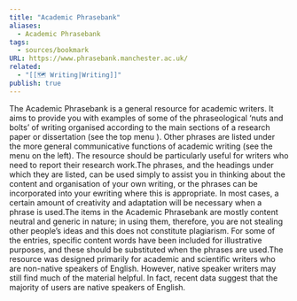 ```yaml
---
title: "Academic Phrasebank"
aliases:
  - Academic Phrasebank
tags:
  - sources/bookmark
URL: https://www.phrasebank.manchester.ac.uk/
related:
  - "[[🗺️ Writing|Writing]]"
publish: true
---
```



The Academic Phrasebank is a general resource for academic writers. It aims to provide you with examples of some of the phraseological ‘nuts and bolts’ of writing organised according to the main sections of a research paper or dissertation (see the top menu ). Other phrases are listed under the more general communicative functions of academic writing (see the menu on the left). The resource should be particularly useful for writers who need to report their research work.The phrases, and the headings under which they are listed, can be used simply to assist you in thinking about the content and organisation of your own writing, or the phrases can be incorporated into your ewriting where this is appropriate. In most cases, a certain amount of creativity and adaptation will be necessary when a phrase is used.The items in the Academic Phrasebank are mostly content neutral and generic in nature; in using them, therefore, you are not stealing other people’s ideas and this does not constitute plagiarism. For some of the entries, specific content words have been included for illustrative purposes, and these should be substituted when the phrases are used.The resource was designed primarily for academic and scientific writers who are non-native speakers of English. However, native speaker writers may still find much of the material helpful. In fact, recent data suggest that the majority of users are native speakers of English.